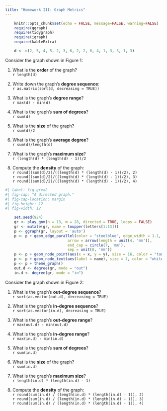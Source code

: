 ```yaml
---
title: "Homework III: Graph Metrics"
---
```


```r
    knitr::opts_chunk$set(echo = FALSE, message=FALSE, warning=FALSE)
    require(ggraph)
    require(tidygraph)
    require(igraph)
    require(kableExtra)
```

```r
    d <- c(2, 5, 4, 5, 2, 3, 6, 2, 2, 6, 4, 1, 3, 3, 1, 3)
```

Consider the graph shown in Figure 1:

1. What is the **order** of the graph?
<br>
`r length(d)`

1. Write down the graph's **degree sequence**:
<br>
`r as.matrix(sort(d, decreasing = TRUE))`

1. What is the graph's **degree range**?
<br>
`r max(d) - min(d)`

1. What is the graph's **sum of degrees**?
<br>
`r sum(d)`

1. What is the **size** of the graph?
<br>
`r sum(d)/2`

1. What is the graph's **average degree**?
<br>
`r sum(d)/length(d)`

1. What is the graph's **maximum size**?
<br>
`r (length(d) * (length(d) - 1))/2`

1. Compute the **density** of the graph:
<br>
`r round((sum(d)/2)/((length(d) * (length(d) - 1))/2), 2) `
<br>
`r round((sum(d)/2)/((length(d) * (length(d) - 1))/2), 3) `
<br>
`r round((sum(d)/2)/((length(d) * (length(d) - 1))/2), 4) `

```r
#| label: fig-grex2
#| fig-cap: "A directed graph."
#| fig-cap-location: margin   
#| fig-height: 12
#| fig-width: 12

    set.seed(924)
    gr <- play_gnm(n = 13, m = 28, directed = TRUE, loops = FALSE)
    gr <- mutate(gr, name = toupper(letters[1:13]))
    p <- ggraph(gr, layout = 'auto') 
    p <- p + geom_edge_parallel(color = "steelblue", edge_width = 1.1,
                            arrow = arrow(length = unit(4, 'mm')),
                            end_cap = circle(7, 'mm'), 
                            sep = unit(8, 'mm'))    
    p <- p + geom_node_point(aes(x = x, y = y), size = 16, color = "tan2") 
    p <- p + geom_node_text(aes(label = name), size = 7, color = "white")
    p <- p + theme_graph()
    out.d <- degree(gr, mode = "out")
    in.d <- degree(gr, mode = "in")
```

Consider the graph shown in Figure 2:

1. What is the graph's **out-degree sequence**?
<br>
`r sort(as.vector(out.d), decreasing = TRUE)`

1. What is the graph's **in-degree sequence**?
<br>
`r sort(as.vector(in.d), decreasing = TRUE)`

1. What is the graph's **out-degree range**?
<br>
`r max(out.d) - min(out.d)`

1. What is the graph's **in-degree range**?
<br>
`r max(in.d) - min(in.d)`

1. What is the graph's **sum of degrees**?
<br>
`r sum(in.d)`

1. What is the **size** of the graph?
<br>
`r sum(in.d)`

1. What is the graph's **maximum size**?
<br>
`r length(in.d) * (length(in.d) - 1)`

1. Compute the **density** of the graph:
<br>
`r round(sum(in.d) / (length(in.d) * (length(in.d) - 1)), 2)`
<br>
`r round(sum(in.d) / (length(in.d) * (length(in.d) - 1)), 3)`
<br>
`r round(sum(in.d) / (length(in.d) * (length(in.d) - 1)), 4)`
